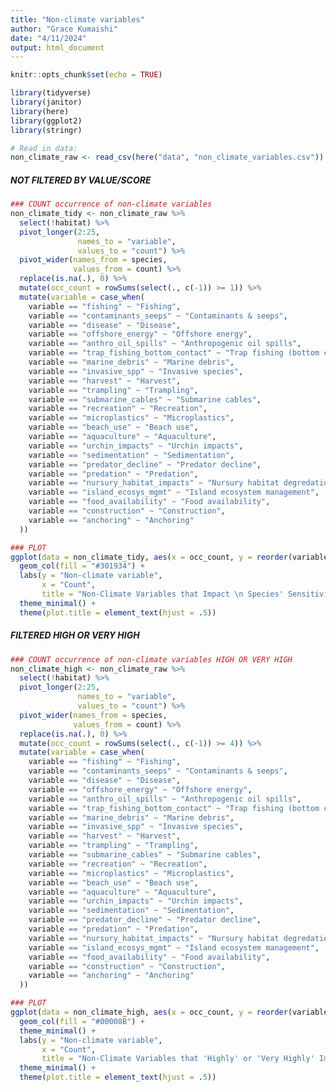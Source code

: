 ```yaml
---
title: "Non-climate variables"
author: "Grace Kumaishi"
date: "4/11/2024"
output: html_document
---
```


```r
knitr::opts_chunk$set(echo = TRUE)

library(tidyverse)
library(janitor)
library(here)
library(ggplot2)
library(stringr)
```

```r
# Read in data:
non_climate_raw <- read_csv(here("data", "non_climate_variables.csv"))
```

##### NOT FILTERED BY VALUE/SCORE ##### 

```r
### COUNT occurrence of non-climate variables
non_climate_tidy <- non_climate_raw %>% 
  select(!habitat) %>% 
  pivot_longer(2:25,
               names_to = "variable",
               values_to = "count") %>% 
  pivot_wider(names_from = species, 
              values_from = count) %>% 
  replace(is.na(.), 0) %>% 
  mutate(occ_count = rowSums(select(., c(-1)) >= 1)) %>% 
  mutate(variable = case_when(
    variable == "fishing" ~ "Fishing",
    variable == "contaminants_seeps" ~ "Contaminants & seeps",
    variable == "disease" ~ "Disease",
    variable == "offshore_energy" ~ "Offshore energy",
    variable == "anthro_oil_spills" ~ "Anthropogenic oil spills",
    variable == "trap_fishing_bottom_contact" ~ "Trap fishing (bottom contact)",
    variable == "marine_debris" ~ "Marine debris",
    variable == "invasive_spp" ~ "Invasive species",
    variable == "harvest" ~ "Harvest",
    variable == "trampling" ~ "Trampling",
    variable == "submarine_cables" ~ "Submarine cables",
    variable == "recreation" ~ "Recreation",
    variable == "microplastics" ~ "Microplastics",
    variable == "beach_use" ~ "Beach use",
    variable == "aquaculture" ~ "Aquaculture",
    variable == "urchin_impacts" ~ "Urchin impacts",
    variable == "sedimentation" ~ "Sedimentation",
    variable == "predator_decline" ~ "Predator decline",
    variable == "predation" ~ "Predation",
    variable == "nursury_habitat_impacts" ~ "Nursury habitat degredation",
    variable == "island_ecosys_mgmt" ~ "Island ecosystem management",
    variable == "food_availability" ~ "Food availability",
    variable == "construction" ~ "Construction",
    variable == "anchoring" ~ "Anchoring"
  ))
```

```r
### PLOT
ggplot(data = non_climate_tidy, aes(x = occ_count, y = reorder(variable, occ_count))) +
  geom_col(fill = "#301934") +
  labs(y = "Non-climate variable",
       x = "Count",
       title = "Non-Climate Variables that Impact \n Species' Sensitivity to Climate Change") +
  theme_minimal() +
  theme(plot.title = element_text(hjust = .5)) 
```

##### FILTERED HIGH OR VERY HIGH ##### 

```r
### COUNT occurrence of non-climate variables HIGH OR VERY HIGH
non_climate_high <- non_climate_raw %>% 
  select(!habitat) %>% 
  pivot_longer(2:25,
               names_to = "variable",
               values_to = "count") %>% 
  pivot_wider(names_from = species, 
              values_from = count) %>% 
  replace(is.na(.), 0) %>% 
  mutate(occ_count = rowSums(select(., c(-1)) >= 4)) %>% 
  mutate(variable = case_when(
    variable == "fishing" ~ "Fishing",
    variable == "contaminants_seeps" ~ "Contaminants & seeps",
    variable == "disease" ~ "Disease",
    variable == "offshore_energy" ~ "Offshore energy",
    variable == "anthro_oil_spills" ~ "Anthropogenic oil spills",
    variable == "trap_fishing_bottom_contact" ~ "Trap fishing (bottom contact)",
    variable == "marine_debris" ~ "Marine debris",
    variable == "invasive_spp" ~ "Invasive species",
    variable == "harvest" ~ "Harvest",
    variable == "trampling" ~ "Trampling",
    variable == "submarine_cables" ~ "Submarine cables",
    variable == "recreation" ~ "Recreation",
    variable == "microplastics" ~ "Microplastics",
    variable == "beach_use" ~ "Beach use",
    variable == "aquaculture" ~ "Aquaculture",
    variable == "urchin_impacts" ~ "Urchin impacts",
    variable == "sedimentation" ~ "Sedimentation",
    variable == "predator_decline" ~ "Predator decline",
    variable == "predation" ~ "Predation",
    variable == "nursury_habitat_impacts" ~ "Nursury habitat degredation",
    variable == "island_ecosys_mgmt" ~ "Island ecosystem management",
    variable == "food_availability" ~ "Food availability",
    variable == "construction" ~ "Construction",
    variable == "anchoring" ~ "Anchoring"
  ))
```

```r
### PLOT
ggplot(data = non_climate_high, aes(x = occ_count, y = reorder(variable, occ_count))) +
  geom_col(fill = "#00008B") +
  theme_minimal() +
  labs(y = "Non-climate variable",
       x = "Count",
       title = "Non-Climate Variables that 'Highly' or 'Very Highly' Impact \n Species' Sensitivity to Climate Change") +
  theme_minimal() +
  theme(plot.title = element_text(hjust = .5)) 
```







